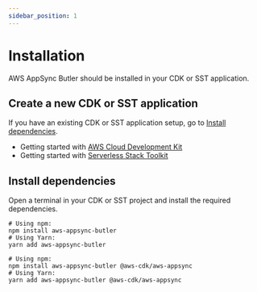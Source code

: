 ```yaml
---
sidebar_position: 1
---
```


# Installation


AWS AppSync Butler should be installed in your CDK or SST application.

## Create a new CDK or SST application

If you have an existing CDK or SST application setup, go to [Install dependencies](#install-dependencies).
<!--
Alternatively, you may wish to use our [starter SST template](https://example.org) to get started quickly.
-->
- Getting started with [AWS Cloud Development Kit](https://docs.aws.amazon.com/cdk/v2/guide/hello_world.html)
- Getting started with [Serverless Stack Toolkit](https://docs.serverless-stack.com/installation)

## Install dependencies

Open a terminal in your CDK or SST project and install the required dependencies.

<Tabs>
  <TabItem value="Serverless Stack Toolkit">

```shell
# Using npm:
npm install aws-appsync-butler
# Using Yarn:
yarn add aws-appsync-butler
```

  </TabItem>
  <TabItem value="AWS Cloud Development Kit">

```shell
# Using npm:
npm install aws-appsync-butler @aws-cdk/aws-appsync
# Using Yarn:
yarn add aws-appsync-butler @aws-cdk/aws-appsync
```

  </TabItem>
</Tabs>